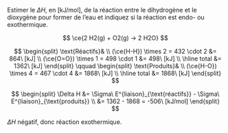 ::: {.Exercise data-latex=""}

Estimer le $\Delta H$, en [kJ/mol], de la réaction entre le dihydrogène et le dioxygène pour former de l'eau et indiquez si la réaction est endo- ou exothermique.

\vspace{\stretch{1}}

:::

::: {.Answer data-latex=""}

$$
\ce{2 H2(g) + O2(g) -> 2 H2O}
$$

$$
\begin{split}
  \text{Réactifs}& \\
  (\ce{H-H}) \times 2 = 432 \cdot 2 &= 864\ [kJ] \\
  (\ce{O=O}) \times 1 = 498 \cdot 1 &= 498\ [kJ] \\
  \hline
  total &= 1362\ [kJ]
\end{split}
\qquad
\begin{split}
  \text{Produits}& \\
  (\ce{H-O}) \times 4 = 467 \cdot 4 &= 1868\ [kJ] \\
  \hline
  total &= 1868\ [kJ]
\end{split}
$$

$$
\begin{split}
\Delta H &= \Sigma\ E^{liaison}_{\text{réactifs}} - \Sigma\ E^{liaison}_{\text{produits}} \\
  &= 1362 - 1868 = -506\ [kJ/mol]
\end{split}
$$

$\Delta H$ négatif, donc réaction exothermique.
:::
